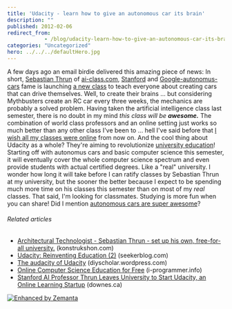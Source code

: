 ```yaml
---
title: 'Udacity - learn how to give an autonomous car its brain'
description: ""
published: 2012-02-06
redirect_from: 
            - /blog/udacity-learn-how-to-give-an-autonomous-car-its-brain/swizec/3627
categories: "Uncategorized"
hero: ../../../defaultHero.jpg
---
```

A few days ago an email birdie delivered this amazing piece of news:  In short, [Sebastian Thrun](http://en.wikipedia.org/wiki/Sebastian_Thrun "Sebastian Thrun") of [ai-class.com](http://ai-class.com), [Stanford](<http://maps.google.com/maps?ll=37.43,-122.17&amp;spn=0.01,0.01&amp;q=37.43,-122.17 (Stanford%20University)&amp;t=h> "Stanford University") and [Google-autonomus-cars](http://en.wikipedia.org/wiki/Google_driverless_car) fame is launching [a new class](http://www.udacity.com/) to teach everyone about creating cars that can drive themselves. Well, to create their brains ... but considering Mythbusters create an RC car every three weeks, the mechanics are probably a solved problem. Having taken the artificial intelligence class last semester, there is no doubt in my mind _this class will be **awesome.**_ The combination of world class professors and an online setting just works so much better than any other class I&#x27;ve been to ... hell I&#x27;ve said before that [I wish all my classes were online](http://swizec.com/blog/can-i-please-take-all-my-classes-online/swizec/3147 "Can I please take all my classes online?") from now on. And the cool thing about Udacity as a whole? They&#x27;re aiming to revolutionize [university education](http://en.wikipedia.org/wiki/Higher_education "Higher education")! Starting off with autonomus cars and basic computer science this semester, it will eventually cover the whole computer science spectrum and even provide students with actual certified degrees. Like a &quot;real&quot; university. I wonder how long it will take before I can ratify classes by Sebastian Thrun at my university, but the sooner the better because I expect to be spending much more time on his classes this semester than on most of my _real_ classes. That said, I&#x27;m looking for classmates. Studying is more fun when you can share! Did I mention [autonomous cars are super awesome](http://swizec.com/blog/science-wednesday-self-driving-cars/swizec/3178 "Science Wednesday: Self-driving cars")?

###### Related articles

- [Architectural Technologist - Sebastian Thrun - set up his own, free-for-all university.](http://blog.konstrukshon.com/architectural-technologist-sebastian-thrun-set-up-his-own-free-for-all-university/) (konstrukshon.com)
- [Udacity: Reinventing Education (2)](http://seekerblog.com/2012/02/06/udacity-reinventing-education-2/) (seekerblog.com)
- [The audacity of Udacity](http://diyscholar.wordpress.com/2012/01/24/the-audacity-of-udacity/) (diyscholar.wordpress.com)
- [Online Computer Science Education for Free](http://www.i-programmer.info/news/150-training-a-education/3729-online-computer-science-education-for-free.html) (i-programmer.info)
- [Stanford AI Professor Thrun Leaves University to Start Udacity, an Online Learning Startup](http://www.downes.ca/post/57085/rd) (downes.ca)

[![Enhanced by Zemanta](http://img.zemanta.com/zemified_e.png?x-id=1f642bbd-5b27-4284-a1a4-4ce27c3d2507)](http://www.zemanta.com/ "Enhanced by Zemanta")